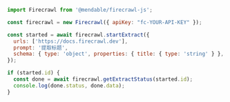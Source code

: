 ```js Node
import Firecrawl from '@mendable/firecrawl-js';

const firecrawl = new Firecrawl({ apiKey: "fc-YOUR-API-KEY" });

const started = await firecrawl.startExtract({
  urls: ['https://docs.firecrawl.dev'],
  prompt: '提取标题',
  schema: { type: 'object', properties: { title: { type: 'string' } }, required: ['title'] },
});

if (started.id) {
  const done = await firecrawl.getExtractStatus(started.id);
  console.log(done.status, done.data);
}
```
